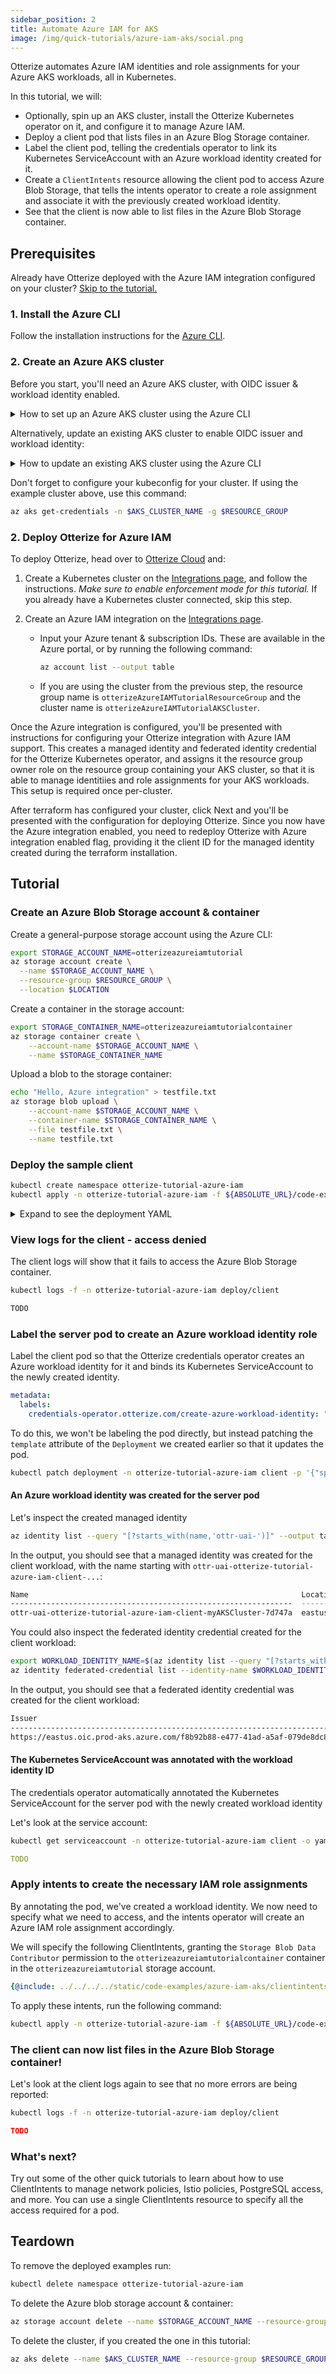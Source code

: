 ```yaml
---
sidebar_position: 2
title: Automate Azure IAM for AKS
image: /img/quick-tutorials/azure-iam-aks/social.png
---
```



Otterize automates Azure IAM identities and role assignments for your Azure AKS workloads, all in Kubernetes.

In this tutorial, we will:

- Optionally, spin up an AKS cluster, install the Otterize Kubernetes operator on it, and configure it to manage Azure IAM.
- Deploy a client pod that lists files in an Azure Blog Storage container.
- Label the client pod, telling the credentials operator to link its Kubernetes ServiceAccount with an Azure workload identity created for it.
- Create a `ClientIntents` resource allowing the client pod to access Azure Blob Storage, that tells the intents operator to create a role assignment and associate it with the previously created workload identity.
- See that the client is now able to list files in the Azure Blob Storage container.

## Prerequisites
Already have Otterize deployed with the Azure IAM integration configured on your cluster? [Skip to the tutorial.](#tutorial)


### 1. Install the Azure CLI
Follow the installation instructions for the [Azure CLI](https://learn.microsoft.com/en-us/cli/azure/install-azure-cli).

### 2. Create an Azure AKS cluster
Before you start, you'll need an Azure AKS cluster, with OIDC issuer & workload identity enabled.

<details>
<summary>How to set up an Azure AKS cluster using the Azure CLI</summary>


Export the following environment variables:
```bash
export LOCATION="eastus"
export RESOURCE_GROUP="otterizeAzureIAMTutorialResourceGroup"
export AKS_CLUSTER_NAME="otterizeAzureIAMTutorialAKSCluster"
```

Create a resource group:
```bash
az group create --name $RESOURCE_GROUP --location $LOCATION
```

Create an AKS cluster, with OIDC issuer and workload identity enabled:
```bash
az aks create -g $RESOURCE_GROUP -n $AKS_CLUSTER_NAME --node-count 1 --enable-oidc-issuer --enable-workload-identity --generate-ssh-keys
```

</details>

Alternatively, update an existing AKS cluster to enable OIDC issuer and workload identity:

<details>
<summary>How to update an existing AKS cluster using the Azure CLI</summary>

Export the following environment variables:
```bash
export LOCATION="<YOUR_LOCATION>"
export RESOURCE_GROUP="<YOUR_RESOURCE_GROUP>"
export AKS_CLUSTER_NAME="<YOUR_AKS_CLUSTER_NAME>"
```

Update the AKS cluster to enable OIDC issuer and workload identity:
```bash
az aks update -g $RESOURCE_GROUP -n $AKS_CLUSTER_NAME --enable-oidc-issuer --enable-workload-identity
```

</details>



Don't forget to configure your kubeconfig for your cluster. If using the example cluster above, use this command:
```bash
az aks get-credentials -n $AKS_CLUSTER_NAME -g $RESOURCE_GROUP
```

### 2. Deploy Otterize for Azure IAM
To deploy Otterize, head over to [Otterize Cloud](https://app.otterize.com) and:

1. Create a Kubernetes cluster on the [Integrations page](https://app.otterize.com/integrations), and follow the instructions. *Make sure to enable enforcement mode for this tutorial.* If you already have a Kubernetes cluster connected, skip this step.

2. Create an Azure IAM integration on the [Integrations page](https://app.otterize.com/integrations).
    - Input your Azure tenant & subscription IDs. These are available in the Azure portal, or by running the following command:
        ```bash
        az account list --output table
        ```
    - If you are using the cluster from the previous step, the resource group name is `otterizeAzureIAMTutorialResourceGroup` and the cluster name is `otterizeAzureIAMTutorialAKSCluster`.

Once the Azure integration is configured, you'll be presented with instructions for configuring your Otterize integration with Azure IAM support.
This creates a managed identity and federated identity credential for the Otterize Kubernetes operator, and assigns it the resource group owner role on the resource group containing your AKS cluster, so that it is able to manage identitiies and role assignments for your AKS workloads.
This setup is required once per-cluster.

After terraform has configured your cluster, click Next and you'll be presented with the configuration for deploying Otterize.
Since you now have the Azure integration enabled, you need to redeploy Otterize with Azure integration enabled flag, providing it the client ID for the managed identity created during the terraform installation.

## Tutorial

### Create an Azure Blob Storage account & container
Create a general-purpose storage account using the Azure CLI:
```bash
export STORAGE_ACCOUNT_NAME=otterizeazureiamtutorial
az storage account create \
  --name $STORAGE_ACCOUNT_NAME \
  --resource-group $RESOURCE_GROUP \
  --location $LOCATION
```

Create a container in the storage account:
```bash
export STORAGE_CONTAINER_NAME=otterizeazureiamtutorialcontainer
az storage container create \
    --account-name $STORAGE_ACCOUNT_NAME \
    --name $STORAGE_CONTAINER_NAME
```

Upload a blob to the storage container:
```bash
echo "Hello, Azure integration" > testfile.txt
az storage blob upload \
    --account-name $STORAGE_ACCOUNT_NAME \
    --container-name $STORAGE_CONTAINER_NAME \
    --file testfile.txt \
    --name testfile.txt
```

### Deploy the sample client

```bash
kubectl create namespace otterize-tutorial-azure-iam
kubectl apply -n otterize-tutorial-azure-iam -f ${ABSOLUTE_URL}/code-examples/azure-iam-aks/client.yaml
```

<details>
<summary>Expand to see the deployment YAML</summary>

```yaml
{@include: ../../../../static/code-examples/azure-iam-aks/client.yaml}
```

</details>


### View logs for the client - access denied
The client logs will show that it fails to access the Azure Blob Storage container.

```bash
kubectl logs -f -n otterize-tutorial-azure-iam deploy/client
```

```bash
TODO
```

### Label the server pod to create an Azure workload identity role
Label the client pod so that the Otterize credentials operator creates an Azure workload identity for it and binds its Kubernetes ServiceAccount to the newly created identity.
```yaml
metadata:
  labels:
    credentials-operator.otterize.com/create-azure-workload-identity: "true"
```

To do this, we won't be labeling the pod directly, but instead patching the `template` attribute of the `Deployment` we created earlier so that it updates the pod.

```bash
kubectl patch deployment -n otterize-tutorial-azure-iam client -p '{"spec": {"template":{"metadata":{"labels":{"credentials-operator.otterize.com/create-azure-workload-identity":"true"}}}} }'
```

#### An Azure workload identity was created for the server pod
Let's inspect the created managed identity
```bash
az identity list --query "[?starts_with(name,'ottr-uai-')]" --output table
```

In the output, you should see that a managed identity was created for the client workload, with the name starting with `ottr-uai-otterize-tutorial-azure-iam-client-...`:
```bash
Name                                                             Location    TenantId                              PrincipalId                           ClientId                              ResourceGroup
---------------------------------------------------------------  ----------  ------------------------------------  ------------------------------------  ------------------------------------  ---------------
ottr-uai-otterize-tutorial-azure-iam-client-myAKSCluster-7d747a  eastus      f8b92b88-e477-41ad-a5af-079de8dc8210  1aa514ff-01cd-4856-8c76-e4d671aab79e  d82c9ea7-9178-4e4a-bffa-23488c589d5e  myResourceGroup
````

You could also inspect the federated identity credential created for the client workload:
```bash
export WORKLOAD_IDENTITY_NAME=$(az identity list --query "[?starts_with(name,'ottr-uai-otterize-tutorial-azure-iam-client-myAKSCluster')].name" -o tsv    )
az identity federated-credential list --identity-name $WORKLOAD_IDENTITY_NAME --resource-group $RESOURCE_GROUP --output table
```

In the output, you should see that a federated identity credential was created for the client workload:
```bash
Issuer                                                                                                            Name                                                             ResourceGroup    Subject
----------------------------------------------------------------------------------------------------------------  ---------------------------------------------------------------  ---------------  --------------------------------------------------------
https://eastus.oic.prod-aks.azure.com/f8b92b88-e477-41ad-a5af-079de8dc8210/bd429a59-100e-4ed8-88d4-29643c922e05/  ottr-fic-otterize-tutorial-azure-iam-client-myAKSCluster-e54654  myResourceGroup  system:serviceaccount:otterize-tutorial-azure-iam:client
```

[//]: # (TODO: rename to the IDs generated in the tutorial )

#### The Kubernetes ServiceAccount was annotated with the workload identity ID
The credentials operator automatically annotated the Kubernetes ServiceAccount for the server pod with the newly created workload identity

Let's look at the service account:
```bash
kubectl get serviceaccount -n otterize-tutorial-azure-iam client -o yaml
```

[//]: # (TODO: update me)
```yaml
TODO
```


### Apply intents to create the necessary IAM role assignments

By annotating the pod, we've created a workload identity.
We now need to specify what we need to access, and the intents operator will create an Azure IAM role assignment accordingly.

We will specify the following ClientIntents, granting the `Storage Blob Data Contributor` permission to the `otterizeazureiamtutorialcontainer` container in the `otterizeazureiamtutorial` storage account.
```yaml
{@include: ../../../../static/code-examples/azure-iam-aks/clientintents.yaml}
```

To apply these intents, run the following command:
```bash
kubectl apply -n otterize-tutorial-azure-iam -f ${ABSOLUTE_URL}/code-examples/azure-iam-aks/clientintents.yaml
```

### The client can now list files in the Azure Blob Storage container!

Let's look at the client logs again to see that no more errors are being reported:
```bash
kubectl logs -f -n otterize-tutorial-azure-iam deploy/client
```

[//]: # (# TODO: output)
```json
TODO
```

### What's next?

Try out some of the other quick tutorials to learn about how to use ClientIntents to manage network policies, Istio policies, PostgreSQL access, and more. You can use a single ClientIntents resource to specify all the access required for a pod.

## Teardown

To remove the deployed examples run:
```bash
kubectl delete namespace otterize-tutorial-azure-iam
```

To delete the Azure blob storage account & container:
```bash
az storage account delete --name $STORAGE_ACCOUNT_NAME --resource-group $RESOURCE_GROUP
```

To delete the cluster, if you created the one in this tutorial:
```bash
az aks delete --name $AKS_CLUSTER_NAME --resource-group $RESOURCE_GROUP
```
